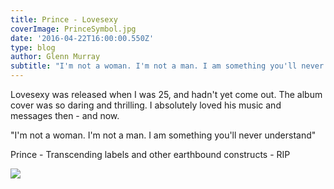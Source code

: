 ---
title: Prince - Lovesexy
coverImage: PrinceSymbol.jpg
date: '2016-04-22T16:00:00.550Z'
type: blog
author: Glenn Murray
subtitle: "I'm not a woman. I'm not a man. I am something you'll never understand"
---

Lovesexy was released when I was 25, and hadn't yet come out. The album cover was so daring and thrilling. I absolutely loved his music and messages then - and now. 

"I'm not a woman. I'm not a man. I am something you'll never understand"

Prince - Transcending labels and other earthbound constructs - RIP

<Image src="Lovesexy.jpg"  />
 
